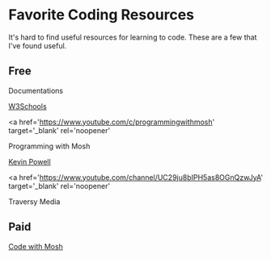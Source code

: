 
<Head
  title='Favorite Coding Resources'
  description='Favorite Coding Resources'
/>

# Favorite Coding Resources

It's hard to find useful resources for learning to code. These are a few that I've found useful.

## Free

Documentations

<a href='https://www.w3schools.com' target='_blank' rel='noopener'>
  W3Schools
</a>

<a
  href='https://www.youtube.com/c/programmingwithmosh'
  target='_blank'
  rel='noopener'
>
  Programming with Mosh
</a>

<a href='https://www.youtube.com/kepowob' target='_blank' rel='noopener'>
  Kevin Powell
</a>

<a
  href='https://www.youtube.com/channel/UC29ju8bIPH5as8OGnQzwJyA'
  target='_blank'
  rel='noopener'
>
  Traversy Media
</a>

## Paid

<a href='https://codewithmosh.com' target='_blank' rel='noopener'>
  Code with Mosh
</a>
